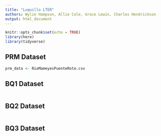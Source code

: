 ```yaml
---
title: "Luquillo LTER"
authors: Wylie Hampson, Allie Cole, Grace Lewin, Charles Hendrickson
output: html_document
---
```


```r
knitr::opts_chunk$set(echo = TRUE)
library(here)
library(tidyverse)
```

## PRM Dataset

```r
prm_data <- RioMameyesPuenteRoto.csv
```

## BQ1 Dataset

```r

```

## BQ2 Dataset

```r

```

## BQ3 Dataset

```r

```

